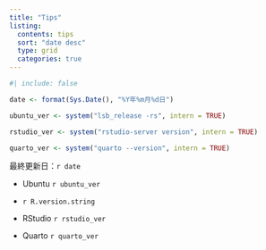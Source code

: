 ```yaml
---
title: "Tips"
listing: 
  contents: tips
  sort: "date desc"
  type: grid
  categories: true
---
```


```r
#| include: false

date <- format(Sys.Date(), "%Y年%m月%d日")

ubuntu_ver <- system("lsb_release -rs", intern = TRUE)

rstudio_ver <- system("rstudio-server version", intern = TRUE)

quarto_ver <- system("quarto --version", intern = TRUE)
```


::: {.callout-note title="開発環境"}
最終更新日：`r date`

- Ubuntu `r ubuntu_ver`

- `r R.version.string`

- RStudio `r rstudio_ver`

- Quarto `r quarto_ver`
:::



